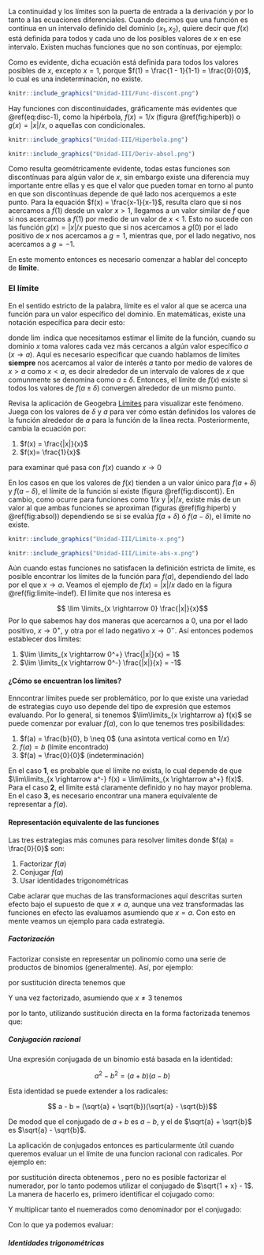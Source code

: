 La continuidad y los límites son la puerta de entrada a la derivación y por lo tanto a las ecuaciones diferenciales. Cuando decimos que una función es contínua en un intervalo definido del dominio $(x_1, x_2)$, quiere decir que $f(x)$ está definida para todos y cada uno de los posibles valores de $x$ en ese intervalo. Existen muchas funciones que no son contínuas, por ejemplo:

\begin{equation}
    f(x) = \frac{x - 1}{x - 1} (\#eq:disc-1)
\end{equation}

Como es evidente, dicha ecuación está definida para todos los valores posibles de $x$, excepto $x = 1$, porque $f(1) = \frac{1 - 1}{1-1} = \frac{0}{0}$, lo cual es una indeterminación, no existe.

```r
knitr::include_graphics("Unidad-III/Func-discont.png")
```

Hay funciones con discontinuidades, gráficamente más evidentes que \@ref(eq:disc-1), como la hipérbola, $f(x) = 1/x$ (figura \@ref(fig:hiperb)) o $g(x) = |x|/x$, o aquellas con condicionales.

```r
knitr::include_graphics("Unidad-III/Hiperbola.png")
```

```r
knitr::include_graphics("Unidad-III/Deriv-absol.png")
```

Como resulta geométricamente evidente, todas estas funciones son discontínuas para algún valor de $x$, sin embargo existe una diferencia muy importante entre ellas y es que el valor que pueden tomar en torno al punto en que son discontínuas depende de qué lado nos acerquemos a este punto. Para la equación $f(x) = \frac{x-1}{x-1}$, resulta claro que si nos acercamos a $f(1)$ desde un valor $x>1$, llegamos a un valor similar de $f$ que si nos acercamos a $f(1)$ por medio de un valor de $x < 1$. Esto no sucede con las función $g(x) = |x|/x$ puesto que si nos acercamos a $g(0)$ por el lado positivo de $x$ nos acercamos a $g = 1$, mientras que, por el lado negativo, nos acercamos a $g = -1$. 

En este momento entonces es necesario comenzar a hablar del concepto de **límite**. 

### El límite

En el sentido estricto de la palabra, límite es el valor al que se acerca una función para un valor específico del dominio. En matemáticas, existe una notación específica para decir esto:

\begin{equation}
\lim \limits_{x \rightarrow a} x + 1
\end{equation}

donde $\lim$ indica que necesitamos estimar el límite de la función, cuando su dominio $x$ toma valores cada vez más cercanos a algún valor específico $a$ ($x \rightarrow a$). Aquí es necesario especificar que cuando hablamos de límites **siempre** nos acercamos al valor de interés $a$ tanto por medio de valores de $x>a$ como $x<a$, es decir alrededor de un intervalo de valores de $x$ que comunmente se denomina como $a \pm \delta$. Entonces, el límite de $f(x)$ existe si todos los valores de $f(a \pm \delta)$ convergen alrededor de un mismo punto. 

Revisa la aplicación de Geogebra [Límites](https://www.geogebra.org/classic/b76f7gpx) para visualizar este fenómeno. Juega con los valores de $\delta$ y $a$ para ver cómo están definidos los valores de la función alrededor de $a$ para la función de la línea recta. Posteriormente, cambia la ecuación por:

1. $f(x) = \frac{|x|}{x}$
2. $f(x)= \frac{1}{x}$

para examinar qué pasa con $f(x)$ cuando $x \rightarrow 0$

En los casos en que los valores de $f(x)$ tienden a un valor único para $f(a + \delta)$ y $f(a - \delta)$, el límite de la función sí existe (figura \@ref(fig:discont)). En cambio, como ocurre para funciones como $1/x$ y $|x|/x$, existe más de un valor al que ambas funciones se aproximan (figuras \@ref(fig:hiperb) y \@ref(fig:absol)) dependiendo se si se evalúa $f(a + \delta)$ ó $f(a - \delta)$, el límite no existe.

```r
knitr::include_graphics("Unidad-III/Limite-x.png")
```


```r
knitr::include_graphics("Unidad-III/Limite-abs-x.png")
```

Aún cuando estas funciones no satisfacen la definición estricta de límite, es posible encontrar los límites de la función para $f(a)$, dependiendo del lado por el que $x \rightarrow a$. Veamos el ejemplo de $f(x) = |x|/x$ dado en la figura \@ref(fig:limite-indef). El límite que nos interesa es

$$ \lim \limits_{x \rightarrow 0} \frac{|x|}{x}$$
Por lo que sabemos hay dos maneras que acercarnos a $0$, una por el lado positivo, $x \rightarrow 0^{+}$, y otra por el lado negativo $x \rightarrow 0^-$. Así entonces podemos establecer dos límites:

1. $\lim \limits_{x \rightarrow 0^+} \frac{|x|}{x} = 1$
2. $\lim \limits_{x \rightarrow 0^-} \frac{|x|}{x} = -1$

#### ¿Cómo se encuentran los límites?

Enncontrar límites puede ser problemático, por lo que existe una variedad de estrategias cuyo uso depende del tipo de expresión que estemos evaluando. Por lo general, si tenemos $\lim\limits_{x \rightarrow a} f(x)$ se puede comenzar por evaluar $f(a)$, con lo que tenemos tres posibilidades:

1. $f(a) = \frac{b}{0}, b \neq 0$ (una asíntota vertical como en $1/x$)
2. $f(a) = b$ (límite encontrado)
3. $f(a) = \frac{0}{0}$ (indeterminación)

En el caso **1**, es probable que el límite no exista, lo cual depende de que $\lim\limits_{x \rightarrow a^-} f(x) = \lim\limits_{x \rightarrow a^+} f(x)$. Para el caso **2**, el límite está claramente definido y no hay mayor problema. En el caso **3**, es necesario encontrar una manera equivalente de representar a $f(a)$.

#### Representación equivalente de las funciones

Las tres estrategias más comunes para resolver límites donde $f(a) = \frac{0}{0}$ son:

1. Factorizar $f(a)$
2. Conjugar $f(a)$
3. Usar identidades trigonométricas

Cabe aclarar que muchas de las transformaciones aquí descritas surten efecto bajo el supuesto de que $x \neq a$, aunque una vez transformadas las funciones en efecto las evaluamos asumiendo que $x = a$. Con esto en mente veamos un ejemplo para cada estrategia.

##### Factorización

Factorizar consiste en representar un polinomio como una serie de productos de binomios (generalmente). Así, por ejemplo:

\begin{equation}
    \lim \limits_{x \rightarrow -3} \frac{x^2 + x -6}{x + 3}
\end{equation}

por sustitución directa tenemos que

\begin{equation}
\frac{(-3)^2 - 3 - 6}{-3 + 3} = \frac{0}{0}
\end{equation}
 
 Y una vez factorizado, asumiendo que $x \neq 3$ tenemos
 
 \begin{equation}
 \frac{x^2 + x - 6}{x + 3} = \frac{(x + 3)(x - 2)}{x + 3} = x-2
 \end{equation}

por lo tanto, utilizando sustitución directa en la forma factorizada tenemos que:

\begin{equation}
 \lim\limits_{x \rightarrow 3} x - 2 = - 3 - 2 = -5
\end{equation}

##### Conjugación racional

Una expresión conjugada de un binomio está basada en la identidad:

$$ a^2 - b^2 =(a + b)(a - b)$$

Esta identidad se puede extender a los radicales:

$$ a - b = (\sqrt{a} + \sqrt{b})(\sqrt{a} - \sqrt{b})$$

De modod que el conjugado de $a + b$ es $a-b$, y el de $\sqrt{a} + \sqrt{b}$ es $\sqrt{a} - \sqrt{b}$.

La aplicación de conjugados entonces es particularmente útil cuando queremos evaluar un el límite de una funcion racional con radicales. Por ejemplo en:

\begin{equation}
\lim \limits_{x \rightarrow 0} \frac{\sqrt{1 + x}-1}{x}
\end{equation}

por sustitución directa obtenemos \frac{0}{0}, pero no es posible factorizar el numerador, por lo tanto podemos utilizar el conjugado de $\sqrt{1 + x} - 1$. La manera de hacerlo es, primero identificar el cojugado como:

\begin{equation}
    \sqrt{1 + x} + 1
\end{equation}

Y multiplicar tanto el nuemerados como denominador por el conjugado:

\begin{equation}
  \frac{\sqrt{1 + x}-1}{x} \cdot  \frac{\sqrt{1 + x} + 1}{\sqrt{1 + x} + 1} = \frac{1 + x-1}{x(\sqrt{1 + x} + 1)} = \frac{1}{\sqrt{1 + x} + 1}
\end{equation}

Con lo que ya podemos evaluar:

\begin{equation}
\lim\limits_{x \rightarrow 0} \frac{1}{\sqrt{1 + x} + 1} = \frac{1}{1 + 1} = \frac{1}{2}
\end{equation}

##### Identidades trigonométricas

